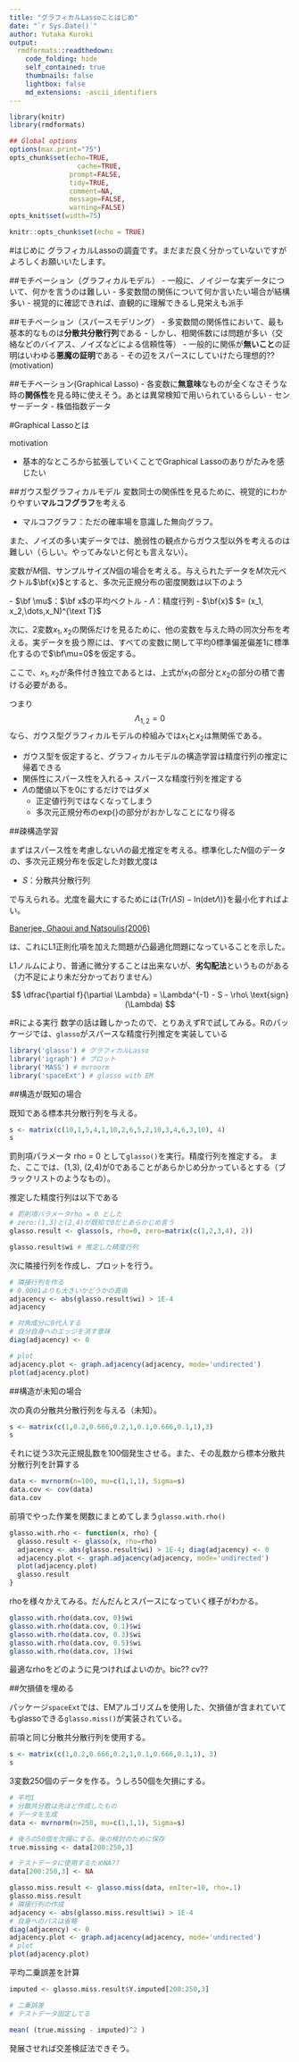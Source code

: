 ```yaml
---
title: "グラフィカルLassoことはじめ"
date: "`r Sys.Date()`"
author: Yutaka Kuroki
output:
  rmdformats::readthedown:
    code_folding: hide
    self_contained: true
    thumbnails: false
    lightbox: false
    md_extensions: -ascii_identifiers
---
```



```r
library(knitr)
library(rmdformats)

## Global options
options(max.print="75")
opts_chunk$set(echo=TRUE,
                 cache=TRUE,
               prompt=FALSE,
               tidy=TRUE,
               comment=NA,
               message=FALSE,
               warning=FALSE)
opts_knit$set(width=75)
```

```r
knitr::opts_chunk$set(echo = TRUE)
```

#はじめに
グラフィカルLassoの調査です。まだまだ良く分かっていないですがよろしくお願いいたします。

##モチベーション（グラフィカルモデル）
- 一般に、ノイジーな実データについて、何かを言うのは難しい
- 多変数間の関係について何か言いたい場合が結構多い
- 視覚的に確認できれば、直観的に理解できるし見栄えも派手

##モチベーション（スパースモデリング）
- 多変数間の関係性において、最も基本的なものは**分散共分散行列**である
- しかし、相関係数には問題が多い（交絡などのバイアス、ノイズなどによる信頼性等）
- 一般的に関係が**無いこと**の証明はいわゆる**悪魔の証明**である
- その辺をスパースにしていけたら理想的??(motivation)

##モチベーション(Graphical Lasso)
- 各変数に**無意味**なものが全くなさそうな時の**関係性**を見る時に使えそう。あとは異常検知で用いられているらしい
    - センサーデータ
    - 株価指数データ



#Graphical Lassoとは

motivation

- 基本的なところから拡張していくことでGraphical Lassoのありがたみを感じたい

##ガウス型グラフィカルモデル
変数同士の関係性を見るために、視覚的にわかりやすい**マルコフグラフ**を考える

- マルコフグラフ：ただの確率場を意識した無向グラフ。

また、ノイズの多い実データでは、脆弱性の観点からガウス型以外を考えるのは難しい（らしい。やってみないと何とも言えない）。

変数が$M$個、サンプルサイズ$N$個の場合を考える。与えられたデータを$M$次元ベクトル$\bf{x}$とすると、多次元正規分布の密度関数は以下のよう

\begin{equation}
N(\bf x | \bf \mu, \Lambda) = 
\dfrac{ (\text{det}\Lambda)^{1/2} }{ (2\pi)^{M/2} }
\text{exp}\left\{
-\dfrac{1}{2} (\bf x - \bf \mu)^{\text T} \Lambda(\bf x - \bf \mu)
\right\}

\end{equation}
- $\bf \mu$：$\bf x$の平均ベクトル
- $\Lambda$：精度行列
- $\bf{x}$ $= (x_1, x_2,\dots,x_N)^{\text T}$

次に、2変数$x_1, x_2$の関係だけを見るために、他の変数を与えた時の同次分布を考える。実データを扱う際には、すべての変数に関して平均0標準偏差偏差1に標準化するので$\bf\mu=0$を仮定する。

\begin{equation}
p(x_1,x_2 | x_3,\dots,x_N) \propto
  \text{exp} \left\{
    -\dfrac{1}{2}(\Lambda_{1,2}x_1^2 + 2\Lambda_{1,2}x_1x_2 + \Lambda_{2,2}x_2^2)
  \right\}
\end{equation}

ここで、$x_1,x_2$が条件付き独立であるとは、上式が$x_1$の部分と$x_2$の部分の積で書ける必要がある。

つまり
$$\Lambda_{1,2} = 0$$
なら、ガウス型グラフィカルモデルの枠組みでは$x_1$と$x_2$は無関係である。

- ガウス型を仮定すると、グラフィカルモデルの構造学習は精度行列の推定に帰着できる
- 関係性にスパース性を入れる$\rightarrow$ スパースな精度行列を推定する
- $\Lambda$の閾値以下を0にするだけではダメ
    - 正定値行列ではなくなってしまう
    - 多次元正規分布の$\text{exp}\{\}$の部分がおかしなことになり得る


##疎構造学習


まずはスパース性を考慮しない$\Lambda$の最尤推定を考える。標準化した$N$個のデータの、多次元正規分布を仮定した対数尤度は

\begin{equation}
\begin{split}
\text{ln}\prod_{n=1}^N N(\bf x|\bf 0 \Lambda^{-1}) = 
  \sum_{n=1}^N\left\{
    -\dfrac{M}{2}\text{ln}(2\pi) + \dfrac{1}{2}\text{ln}(\text{det}\Lambda) - \dfrac{1}{2}\bf x^{\text T}\Lambda \bf x
  \right\}\\
= \text{（定数）}-\dfrac{N}{2}\left\{
  \text{Tr}\left(\Lambda\dfrac{1}{N}\sum_{n=1}^N\bf x \bf x^{\text{T}}\right) - \text{ln}(\text{det}\Lambda)
\right\}\\
= \text{（定数）} - \dfrac{N}{2}\{\text{Tr}(\Lambda S) - \text{ln}(\text{det} \Lambda ) \}
\end{split}
\end{equation}

- $S$：分散共分散行列

で与えられる。尤度を最大にするためには$\{\text{Tr}(\Lambda S) - \text{ln}(\text{det} \Lambda ) \}$を最小化すればよい。

[Banerjee, Ghaoui and Natsoulis(2006)](https://core.ac.uk/display/21153650)

は、これにL1正則化項を加えた問題が凸最適化問題になっていることを示した。
\begin{equation}
\text{minimize}\qquad f(\Lambda) = \text{Tr}(\Lambda S) - \text{ln}(\text{det}\Lambda) + \rho||\Lambda||_1
\end{equation}

L1ノルムにより、普通に微分することは出来ないが、**劣勾配法**というものがある（力不足により未だ分かっておりません）

$$
\dfrac{\partial f}{\partial \Lambda} = \Lambda^{-1} - S - \rho\ \text{sign}(\Lambda)
$$

#Rによる実行
数学の話は難しかったので、とりあえずRで試してみる。Rのパッケージでは、`glasso`がスパースな精度行列推定を実装している

```r
library('glasso') # グラフィカルLasso
library('igraph') # プロット
library('MASS') # mvrnorm
library('spaceExt') # glasso with EM
```



##構造が既知の場合

既知である標本共分散行列を与える。
```r
s <- matrix(c(10,1,5,4,1,10,2,6,5,2,10,3,4,6,3,10), 4)
s

```

罰則項パラメータ rho = 0 として`glasso()`を実行。精度行列を推定する。
また、ここでは、(1,3), (2,4)が0であることがあらかじめ分かっているとする（ブラックリストのようなもの）。

推定した精度行列は以下である
```r
# 罰則項パラメータrho = 0 とした
# zero:(1,3)と(2,4)が既知で0だとあらかじめ言う
glasso.result <- glasso(s, rho=0, zero=matrix(c(1,2,3,4), 2))

glasso.result$wi # 推定した精度行列
```

次に隣接行列を作成し、プロットを行う。
```r
# 隣接行列を作る
# 0.0001よりも大きいかどうかの真偽
adjacency <- abs(glasso.result$wi) > 1E-4
adjacency

# 対角成分に0代入する
# 自分自身へのエッジを消す意味
diag(adjacency) <- 0

# plot
adjacency.plot <- graph.adjacency(adjacency, mode='undirected')
plot(adjacency.plot)

```

##構造が未知の場合

次の真の分散共分散行列を与える（未知）。
```r
s <- matrix(c(1,0.2,0.666,0.2,1,0.1,0.666,0.1,1),3)
s
```

それに従う3次元正規乱数を100個発生させる。また、その乱数から標本分散共分散行列を計算する
```r
data <- mvrnorm(n=100, mu=c(1,1,1), Sigma=s)
data.cov <- cov(data)
data.cov
```

前項でやった作業を関数にまとめてしまう`glasso.with.rho()`
```r
glasso.with.rho <- function(x, rho) {
  glasso.result <- glasso(x, rho=rho)
  adjacency <- abs(glasso.result$wi) > 1E-4; diag(adjacency) <- 0
  adjacency.plot <- graph.adjacency(adjacency, mode='undirected')
  plot(adjacency.plot)
  glasso.result
}
```

rhoを様々かえてみる。だんだんとスパースになっていく様子がわかる。
```r
glasso.with.rho(data.cov, 0)$wi
glasso.with.rho(data.cov, 0.1)$wi
glasso.with.rho(data.cov, 0.3)$wi
glasso.with.rho(data.cov, 0.5)$wi
glasso.with.rho(data.cov, 1)$wi
```


最適なrhoをどのように見つければよいのか。bic?? cv??

##欠損値を埋める

パッケージ`spaceExt`では、EMアルゴリズムを使用した、欠損値が含まれていてもglassoできる`glasso.miss()`が実装されている。

前項と同じ分散共分散行列を使用する。
```r
s <- matrix(c(1,0.2,0.666,0.2,1,0.1,0.666,0.1,1), 3)
s
```


3変数250個のデータを作る。うしろ50個を欠損にする。

```r
# 平均1
# 分散共分散は先ほど作成したもの
# データを生成
data <- mvrnorm(n=250, mu=c(1,1,1), Sigma=s)

# 後ろの50個を欠損にする。後の検討のために保存
true.missing <- data[200:250,3]

# テストデータに使用するためNA??
data[200:250,3] <- NA
```



```r
glasso.miss.result <- glasso.miss(data, emIter=10, rho=.1)
glasso.miss.result
# 隣接行列の作成
adjacency <- abs(glasso.miss.result$wi) > 1E-4
# 自身へのパスは省略
diag(adjacency) <- 0
adjacency.plot <- graph.adjacency(adjacency, mode='undirected')
# plot
plot(adjacency.plot)
```

平均二乗誤差を計算
```r
imputed <- glasso.miss.result$Y.imputed[200:250,3]

# 二乗誤差
# テストデータ固定してる

mean( (true.missing - imputed)^2 )
```
発展させれば交差検証法できそう。